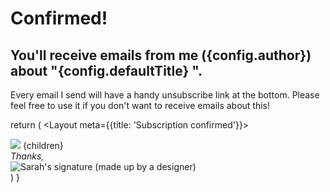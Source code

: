 <h1 class="text-orange-200 uppercase font-semibold tracking-wide">
  Confirmed!
</h1>

<h2 class="font-medium text-3xl">
  You'll receive emails from me ({config.author}) about "{config.defaultTitle}
  ".
</h2>

<p class="opacity-80 prose prose-lg">
  Every email I send will have a handy unsubscribe link at the bottom. Please
  feel free to use it if you don't want to receive emails about this!
</p>


  return (
    <Layout meta={{title: 'Subscription confirmed'}}>
      <div class="max-w-lg text-center space-y-5 mx-auto py-24">
        <Image src={EmailConfirmed} width={100} height={100} />
        {children}
        <div class="flex flex-col pt-6 text-gray-200 text-lg">
          <i>Thanks,</i>
          <div>
            <Image
              width={100}
              height={100}
              alt="Sarah's signature (made up by a designer)"
              aria-hidden="true"
              src={Signature}
            />
          </div>
        </div>
      </div>
    </Layout>
  )
}
